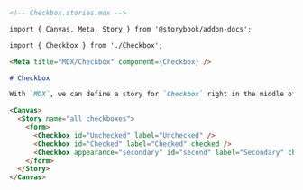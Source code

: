 ```md
<!-- Checkbox.stories.mdx -->

import { Canvas, Meta, Story } from '@storybook/addon-docs';

import { Checkbox } from './Checkbox';

<Meta title="MDX/Checkbox" component={Checkbox} />

# Checkbox

With `MDX`, we can define a story for `Checkbox` right in the middle of our Markdown documentation.

<Canvas>
  <Story name="all checkboxes">
    <form>
      <Checkbox id="Unchecked" label="Unchecked" />
      <Checkbox id="Checked" label="Checked" checked />
      <Checkbox appearance="secondary" id="second" label="Secondary" checked />
    </form>
  </Story>
</Canvas>
```
